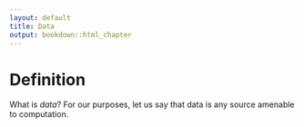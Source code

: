 ```yaml
---
layout: default
title: Data
output: bookdown::html_chapter
---
```


# Definition

What is *data*? For our purposes, let us say that data is any source amenable to computation.

